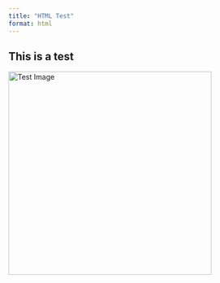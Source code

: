 ```yaml
---
title: "HTML Test"
format: html
---
```


<div>
  <h2>This is a test</h2>
  <img src="images/test.jpg" alt="Test Image" width="400" />
</div>
